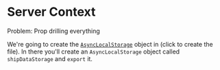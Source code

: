 # Server Context

Problem: Prop drilling everything

We're going to create the
[`AsyncLocalStorage`](https://nodejs.org/api/async_context.html) object
in <InlineFile file="server/async-storage.js" /> (click to create the file). In
there you'll create an `AsyncLocalStorage` object called `shipDataStorage` and
`export` it.

